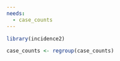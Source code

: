 ```yaml
---
needs:
  - case_counts
---
```


```r
library(incidence2)
```

```r
case_counts <- regroup(case_counts)
```
